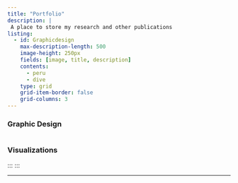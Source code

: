 ```yaml
---
title: "Portfolio"
description: |
 A place to store my research and other publications
listing:
  - id: Graphicdesign
    max-description-length: 500
    image-height: 250px
    fields: [image, title, description]
    contents: 
      - peru
      - dive
    type: grid
    grid-item-border: false
    grid-columns: 3
---
```


### Graphic Design

::: {#Graphicdesign}
:::

#
### Visualizations

::: 
:::

------------------------------------------------------------------------
